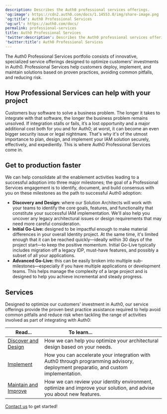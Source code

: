 ```yaml
---
description: Describes the Auth0 professional services offerings.
'og:image': https://cdn2.auth0.com/docs/1.14553.0/img/share-image.png
'og:title': Auth0 Professional Services
'og:url': https://auth0.com/docs/
permalink: professional-services
title: Auth0 Professional Services
'twitter:description': Describes the Auth0 professional services offerings.
'twitter:title': Auth0 Professional Services
---
```

The Auth0 Professional Services portfolio consists of innovative, specialized service offerings designed to optimize customers' investments in Auth0. Professional Services help customers deploy, implement, and maintain solutions based on proven practices, avoiding common pitfalls, and reducing risk.

## How Professional Services can help with your project

Customers buy software to solve a business problem. The longer it takes to integrate with that software, the longer the business problem remains unsolved. If integration stalls or fails, it’s a lost opportunity and a major additional cost both for you and for Auth0; at worst, it can become an even bigger security issue or legal nightmare. That's why it's of the utmost importance to plan, design, and implement your IAM solution securely, effectively, and expediently. This is where Auth0 Professional Services come in.

## Get to production faster

We can help consolidate all the enablement activities leading to a successful adoption into three major milestones; the goal of a Professional Services engagement is to identify, document, and build consensus with you on these milestones as the path to successful Auth0 adoption:

* **Discovery and Design:** where our Solution Architects will work with your teams to identify the core goals, features, and functionality that constitute your successful IAM implementation. We'll also help you uncover any legacy architectural issues or design requirements that may need more careful consideration.
* **Initial Go-Live:** designed to be impactful enough to make material differences in your overall Identity project. At the same time, it's limited enough that it can be reached quickly—ideally within 30 days of the project start—to keep the positive momentum. Initial Go-Live typically includes migration off a legacy <Tooltip tip="Identity Provider (IdP): Service that stores and manages digital identities." cta="View Glossary" href="/glossary?term=IDP">IDP</Tooltip>, must-have features, and possibly a subset of all your applications.
* **Advanced Go-Live:** this can be easily broken into multiple sub-milestones—especially if you have multiple applications or development teams. This helps manage the complexity of a large project and is designed to help you achieve incremental and steady progress.

## Services

Designed to optimize our customers' investment in Auth0, our service offerings provide the proven best practice assistance required to help avoid common pitfalls and reduce risk when tackling the range of activities involved as part of integrating with Auth0:

<table class="table"><thead>
<tr>
<th><strong>Read...</strong></th>
<th><strong>To learn...</strong>                                </th>
</tr>
</thead>
<tbody>
<tr>
<td><a href="/get-started/professional-services/discover-design">Discover and Design</a></td>
<td>How we can help you optimize your architectural design based on your needs.</td>
</tr>
<tr>
<td><a href="/get-started/professional-services/implement">Implement</a></td>
<td>How you can accelerate your integration with Auth0 through programming advisory, deployment preparatio, and custom implementation.</td>
</tr>
<tr>
<td><a href="/get-started/professional-services/maintain-improve">Maintain and Improve</a></td>
<td>How we can review your identity environment, optimize and improve your solution, and advise you about new features.</td>
</tr>
</tbody>
</table>

[Contact us](https://auth0.com/contact-us) to get started!